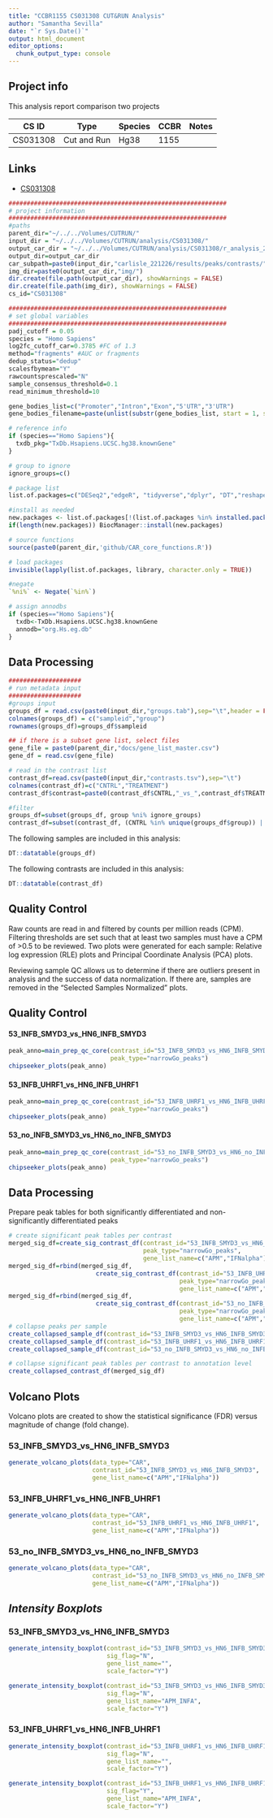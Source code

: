 ```yaml
---
title: "CCBR1155 CS031308 CUT&RUN Analysis"
author: "Samantha Sevilla"
date: "`r Sys.Date()`"
output: html_document
editor_options: 
  chunk_output_type: console
---
```

## Project info
This analysis report comparison two projects

| CS ID | Type | Species | CCBR | Notes | 
| -- | -- | -- | -- | -- |
| CS031308 | Cut and Run | Hg38 | 1155 |  |

## Links
- [CS031308](https://hpcnihapps.cit.nih.gov/genome/cgi-bin/hgTracks?db=hg38&lastVirtModeType=default&lastVirtModeExtraState=&virtModeType=default&virtMode=0&nonVirtPosition=&position=chrX%3A15560138%2D15602945&hgsid=138221_o1QIpBNTM192Enh9AL7oIjMgpc7E)

```r
############################################################
# project information
############################################################
#paths
parent_dir="~/../../Volumes/CUTRUN/"
input_dir = "~/../../Volumes/CUTRUN/analysis/CS031308/"
output_car_dir = "~/../../Volumes/CUTRUN/analysis/CS031308/r_analysis_230307/"
output_dir=output_car_dir
car_subpath=paste0(input_dir,"carlisle_221226/results/peaks/contrasts/")
img_dir=paste0(output_car_dir,"img/")
dir.create(file.path(output_car_dir), showWarnings = FALSE)
dir.create(file.path(img_dir), showWarnings = FALSE)
cs_id="CS031308"
```

```r
############################################################
# set global variables 
############################################################
padj_cutoff = 0.05
species = "Homo Sapiens"
log2fc_cutoff_car=0.3785 #FC of 1.3
method="fragments" #AUC or fragments
dedup_status="dedup"
scalesfbymean="Y"
rawcountsprescaled="N"
sample_consensus_threshold=0.1
read_minimum_threshold=10

gene_bodies_list=c("Promoter","Intron","Exon","5'UTR","3'UTR")
gene_bodies_filename=paste(unlist(substr(gene_bodies_list, start = 1, stop = 1)),collapse="")

# reference info
if (species=="Homo Sapiens"){
  txdb_pkg="TxDb.Hsapiens.UCSC.hg38.knownGene"
}

# group to ignore
ignore_groups=c()

```

```r
# package list
list.of.packages=c("DESeq2","edgeR", "tidyverse","dplyr", "DT","reshape2","pander","plotly", "ggplot2", "ggfortify", "ggrepel", "yaml", "EnhancedVolcano", "RUVSeq", "ChIPseeker", "stringr","RColorBrewer","HTSFilter","pheatmap",txdb_pkg, "UpSetR","ggupset","ggimage","grid","ggpubr","plyr")

#install as needed
new.packages <- list.of.packages[!(list.of.packages %in% installed.packages()[,"Package"])]
if(length(new.packages)) BiocManager::install(new.packages)

# source functions
source(paste0(parent_dir,'github/CAR_core_functions.R'))

# load packages
invisible(lapply(list.of.packages, library, character.only = TRUE))

#negate
`%ni%` <- Negate(`%in%`)

# assign annodbs
if (species=="Homo Sapiens"){
  txdb<-TxDb.Hsapiens.UCSC.hg38.knownGene
  annodb="org.Hs.eg.db"
}
```

## **Data Processing**
```r
####################
# run metadata input
####################
#groups input
groups_df = read.csv(paste0(input_dir,"groups.tab"),sep="\t",header = FALSE)[,c("V1","V2")]
colnames(groups_df) = c("sampleid","group")
rownames(groups_df)=groups_df$sampleid

## if there is a subset gene list, select files
gene_file = paste0(parent_dir,"docs/gene_list_master.csv")
gene_df = read.csv(gene_file)

# read in the contrast list
contrast_df=read.csv(paste0(input_dir,"contrasts.tsv"),sep="\t")
colnames(contrast_df)=c("CNTRL","TREATMENT")
contrast_df$contrast=paste0(contrast_df$CNTRL,"_vs_",contrast_df$TREATMENT)

#filter
groups_df=subset(groups_df, group %ni% ignore_groups)
contrast_df=subset(contrast_df, (CNTRL %in% unique(groups_df$group)) | (TREATMENT %in% unique(groups_df$group)))
```

The following samples are included in this analysis:
```r
DT::datatable(groups_df)
```

The following contrasts are included in this analysis:
```r
DT::datatable(contrast_df)
```

## **Quality Control**
Raw counts are read in and filtered by counts per million reads (CPM). Filtering thresholds are set such that at least two samples must have a CPM of >0.5 to be reviewed. Two plots were generated for each sample: Relative log expression (RLE) plots and Principal Coordinate Analysis (PCA) plots.

Reviewing sample QC allows us to determine if there are outliers present in analysis and the success of data normalization. If there are, samples are removed in the "Selected Samples Normalized" plots.

## Quality Control  {.tabset}

#### 53_INFB_SMYD3_vs_HN6_INFB_SMYD3
```r
peak_anno=main_prep_qc_core(contrast_id="53_INFB_SMYD3_vs_HN6_INFB_SMYD3",
                            peak_type="narrowGo_peaks")
chipseeker_plots(peak_anno)
```

#### 53_INFB_UHRF1_vs_HN6_INFB_UHRF1
```r
peak_anno=main_prep_qc_core(contrast_id="53_INFB_UHRF1_vs_HN6_INFB_UHRF1",
                            peak_type="narrowGo_peaks")
chipseeker_plots(peak_anno)
```

#### 53_no_INFB_SMYD3_vs_HN6_no_INFB_SMYD3
```r
peak_anno=main_prep_qc_core(contrast_id="53_no_INFB_SMYD3_vs_HN6_no_INFB_SMYD3",
                            peak_type="narrowGo_peaks")
chipseeker_plots(peak_anno)
```

## **Data Processing**
Prepare peak tables for both significantly differentiated and non-significantly differentiated peaks
```r
# create significant peak tables per contrast
merged_sig_df=create_sig_contrast_df(contrast_id="53_INFB_SMYD3_vs_HN6_INFB_SMYD3",
                                     peak_type="narrowGo_peaks",
                                     gene_list_name=c("APM","IFNalpha"))
merged_sig_df=rbind(merged_sig_df,
                        create_sig_contrast_df(contrast_id="53_INFB_UHRF1_vs_HN6_INFB_UHRF1",
                                               peak_type="narrowGo_peaks",
                                               gene_list_name=c("APM","IFNalpha")))
merged_sig_df=rbind(merged_sig_df,
                        create_sig_contrast_df(contrast_id="53_no_INFB_SMYD3_vs_HN6_no_INFB_SMYD3",
                                               peak_type="narrowGo_peaks",
                                               gene_list_name=c("APM","IFNalpha")))
# collapse peaks per sample
create_collapsed_sample_df(contrast_id="53_INFB_SMYD3_vs_HN6_INFB_SMYD3")
create_collapsed_sample_df(contrast_id="53_INFB_UHRF1_vs_HN6_INFB_UHRF1")
create_collapsed_sample_df(contrast_id="53_no_INFB_SMYD3_vs_HN6_no_INFB_SMYD3")

# collapse significant peak tables per contrast to annotation level
create_collapsed_contrast_df(merged_sig_df)
```

## **Volcano Plots**

Volcano plots are created to show the statistical significance (FDR) versus magnitude of change (fold change).

### 53_INFB_SMYD3_vs_HN6_INFB_SMYD3 {.tabset}
```r
generate_volcano_plots(data_type="CAR",
                       contrast_id="53_INFB_SMYD3_vs_HN6_INFB_SMYD3",
                       gene_list_name=c("APM","IFNalpha"))
```

### 53_INFB_UHRF1_vs_HN6_INFB_UHRF1 {.tabset}
```r
generate_volcano_plots(data_type="CAR",
                       contrast_id="53_INFB_UHRF1_vs_HN6_INFB_UHRF1",
                       gene_list_name=c("APM","IFNalpha"))
```

### 53_no_INFB_SMYD3_vs_HN6_no_INFB_SMYD3 {.tabset}
```r
generate_volcano_plots(data_type="CAR",
                       contrast_id="53_no_INFB_SMYD3_vs_HN6_no_INFB_SMYD3",
                       gene_list_name=c("APM","IFNalpha"))
```


## *Intensity Boxplots*

### 53_INFB_SMYD3_vs_HN6_INFB_SMYD3 {.tabset}
```r
generate_intensity_boxplot(contrast_id="53_INFB_SMYD3_vs_HN6_INFB_SMYD3",
                           sig_flag="N",
                           gene_list_name="",
                           scale_factor="Y")

generate_intensity_boxplot(contrast_id="53_INFB_SMYD3_vs_HN6_INFB_SMYD3",
                           sig_flag="N",
                           gene_list_name="APM_INFA",
                           scale_factor="Y")
```

### 53_INFB_UHRF1_vs_HN6_INFB_UHRF1 {.tabset}
```r
generate_intensity_boxplot(contrast_id="53_INFB_UHRF1_vs_HN6_INFB_UHRF1",
                           sig_flag="N",
                           gene_list_name="",
                           scale_factor="Y")

generate_intensity_boxplot(contrast_id="53_INFB_UHRF1_vs_HN6_INFB_UHRF1",
                           sig_flag="Y",
                           gene_list_name="APM_INFA",
                           scale_factor="Y")
```
